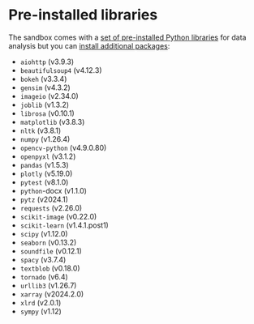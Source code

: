 # Pre-installed libraries
The sandbox comes with a [set of pre-installed Python libraries](https://github.com/e2b-dev/code-interpreter/blob/main/template/requirements.txt) for data analysis
but you can [install additional packages](/docs/quickstart/install-custom-packages):
- `aiohttp` (v3.9.3)
- `beautifulsoup4` (v4.12.3)
- `bokeh` (v3.3.4)
- `gensim` (v4.3.2)
- `imageio` (v2.34.0)
- `joblib` (v1.3.2)
- `librosa` (v0.10.1)
- `matplotlib` (v3.8.3)
- `nltk` (v3.8.1)
- `numpy` (v1.26.4)
- `opencv-python` (v4.9.0.80)
- `openpyxl` (v3.1.2)
- `pandas` (v1.5.3)
- `plotly` (v5.19.0)
- `pytest` (v8.1.0)
- `python`-docx (v1.1.0)
- `pytz` (v2024.1)
- `requests` (v2.26.0)
- `scikit-image` (v0.22.0)
- `scikit-learn` (v1.4.1.post1)
- `scipy` (v1.12.0)
- `seaborn` (v0.13.2)
- `soundfile` (v0.12.1)
- `spacy` (v3.7.4)
- `textblob` (v0.18.0)
- `tornado` (v6.4)
- `urllib3` (v1.26.7)
- `xarray` (v2024.2.0)
- `xlrd` (v2.0.1)
- `sympy` (v1.12)
